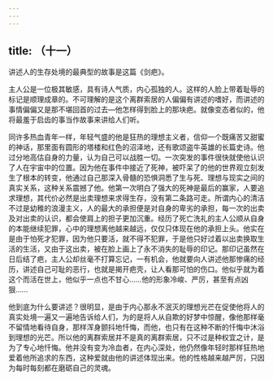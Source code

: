 ```yaml
---
---
---
```

title: （十一）
---




讲述人的生存处境的最典型的故事是这篇《剑疤》。

主人公是一位极其敏感，具有诗人气质，内心孤独的人。这样的人脸上带着耻辱的标记是顺理成章的。不可理解的是这个离群索居的人偏偏有讲述的嗜好，而讲述的事情偏偏又是那不堪回首的过去—他怎样得到脸上的那块疤。就像变态者似的，他将最羞于启齿的事当作故事来讲给人们听。

同许多热血青年一样，年轻气盛的他是狂热的理想主义者，信仰一个既痛苦又甜蜜的神话，那里面有圆形的塔楼和红色的沼泽地，还有歌颂盗牛英雄的长篇史诗。他过分地高估自身的力量，认为自己可以战胜一切。一次突发的事件很快就使他认识了人在宇宙中的位置。因为他在事件中接近了死神，被吓呆了的他的世界观立刻发生了根本的转变，他通过自己那深入骨髓的恐惧洞悉了生与死、理想与现实之间的真实关系，这种关系震撼了他。他第一次明白了强大的死神是最后的赢家，人要追求理想，其代价必然是出卖理想来求得生存，没有第二条路可走。所谓内心的清洁不过是幼稚的浪漫主义，人的最大的承担便是对自身的卑劣的承担，每一次的出卖及对出卖的认识，都会使肩上的担子更加沉重。经历了死亡洗礼的主人公顺从自身的本能继续犯罪，心中的理想离他越来越远，仅仅只体现在他的承担上头。他实在是由于怕死才犯罪，因为他只要活，就不得不犯罪，于是他只好过着以出卖换取生活的生活，又由于这出卖，被在脸上画上了永不消失的耻辱的印记。那印记虽然在日后结了疤，主人公却丝毫不打算忘记，一有机会，他就要向人讲述他那惨痛的经历，讲述自己可耻的恶行，也就是揭开疤壳，让人看那可怕的伤口。他似乎就为着这个而活在世上，他似乎一点也不甘心……他的形象冷峻、严厉，甚至有点凶狠……

他到底为什么要讲述？很明显，是由于内心那永不泯灭的理想光芒在促使他将人的真实处境一遍又一遍地告诉给人们，为的是将人从自欺的好梦中惊醒，像他那样毫不留情地看待自身，那样浑身颤抖地忏悔，而他，也只有在这种不断的忏悔中沐浴到理想的光芒。所以他的离群索居并不是真的离群索居，只不过是种权宜之计，是为了专心地忏悔。他并没有变为冷血者，在内心深处，他仍然像年轻时那样狂热地爱着他所追求的东西，这种爱就由他的讲述体现出来。他的性格越来越严厉，只因为每时每刻都在磨砺自己的灵魂。